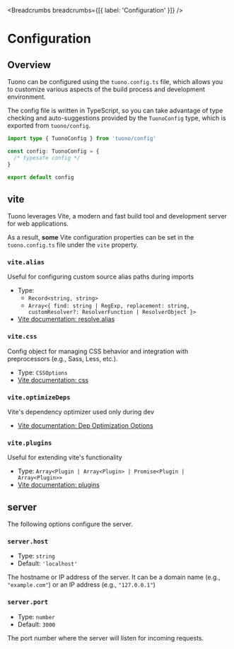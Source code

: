 
<MetaTags
  title="Tuono - tuono.config.ts"
  canonical="https://tuono.dev/documentation/configuration"
/>


<Breadcrumbs breadcrumbs={[{ label: 'Configuration' }]} />

# Configuration

## Overview

Tuono can be configured using the `tuono.config.ts` file,
which allows you to customize various aspects of the build process and development environment.

The config file is written in TypeScript,
so you can take advantage of type checking and auto-suggestions provided by the `TuonoConfig` type,
which is exported from `tuono/config`.

```ts
import type { TuonoConfig } from 'tuono/config'

const config: TuonoConfig = {
  /* typesafe config */
}

export default config
```

## vite

Tuono leverages Vite, a modern and fast build tool and development server for web applications.

As a result, **some** Vite configuration properties can be set in the `tuono.config.ts` file under the `vite` property.

### `vite.alias`

Useful for configuring custom source alias paths during imports

- Type:
  - `Record<string, string>`
  - `Array<{ find: string | RegExp, replacement: string, customResolver?: ResolverFunction | ResolverObject }>`
- [Vite documentation: resolve.alias](https://vite.dev/config/shared-options#resolve-alias)

### `vite.css                           `

Config object for managing CSS behavior and integration with preprocessors (e.g., Sass, Less, etc.).

- Type: `CSSOptions`
- [Vite documentation: css](https://vite.dev/config/shared-options#css-modules)

### `vite.optimizeDeps`

Vite's dependency optimizer used only during dev

- [Vite documentation: Dep Optimization Options](https://vite.dev/config/dep-optimization-options)

### `vite.plugins`

Useful for extending vite's functionality

- Type: `Array<Plugin | Array<Plugin> | Promise<Plugin | Array<Plugin>>`
- [Vite documentation: plugins](https://vite.dev/guide/using-plugins)

## server

The following options configure the server.

### `server.host`

- Type: `string`
- Default: `'localhost'`

The hostname or IP address of the server.
It can be a domain name (e.g., `"example.com"`) or an IP address (e.g., `"127.0.0.1"`)

### `server.port`

- Type: `number`
- Default: `3000`

The port number where the server will listen for incoming requests.
